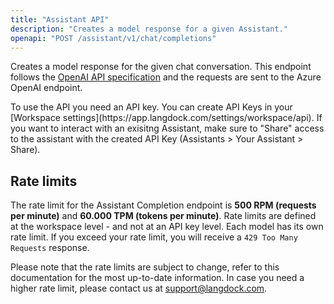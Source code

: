 ```yaml
---
title: "Assistant API"
description: "Creates a model response for a given Assistant."
openapi: "POST /assistant/v1/chat/completions"
---
```


Creates a model response for the given chat conversation. This endpoint follows the [OpenAI API specification](https://platform.openai.com/docs/api-reference/chat/create) and the requests are sent to the Azure OpenAI endpoint.

<Info>
  To use the API you need an API key. You can create API Keys in your [Workspace
  settings](https://app.langdock.com/settings/workspace/api). If you want to interact with an
  exisitng Assistant, make sure to "Share" access to the assistant with the created API Key
  (Assistants > Your Assistant > Share).
</Info>

## Rate limits

The rate limit for the Assistant Completion endpoint is **500 RPM (requests per minute)** and **60.000 TPM (tokens per minute)**. Rate limits are defined at the workspace level - and not at an API key level. Each model has its own rate limit. If you exceed your rate limit, you will receive a `429 Too Many Requests` response.

Please note that the rate limits are subject to change, refer to this documentation for the most up-to-date information.
In case you need a higher rate limit, please contact us at [support@langdock.com](mailto:support@langdock.com).

